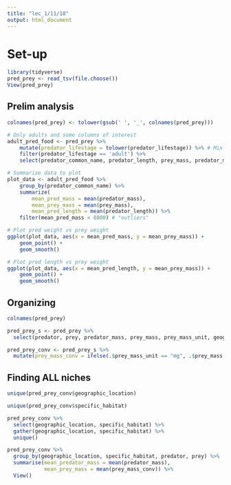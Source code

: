```yaml
---
title: "lec_1/11/18"
output: html_document
---
```

# Set-up
```r
library(tidyverse)
pred_prey <- read_tsv(file.choose())
View(pred_prey)
```

## Prelim analysis
```r
colnames(pred_prey) <- tolower(gsub(' ', '_', colnames(pred_prey)))

# Only adults and some columns of interest
adult_pred_food <- pred_prey %>% 
    mutate(predator_lifestage = tolower(predator_lifestage)) %>% # Mix of upper and lower case...
    filter(predator_lifestage == 'adult') %>% 
    select(predator_common_name, predator_length, prey_mass, predator_mass)

# Summarize data to plot
plot_data <- adult_pred_food %>% 
    group_by(predator_common_name) %>% 
    summarize(
        mean_pred_mass = mean(predator_mass),
        mean_prey_mass = mean(prey_mass),
        mean_pred_length = mean(predator_length)) %>% 
    filter(mean_pred_mass < 8000) # "outliers"

# Plot pred weight vs prey weight
ggplot(plot_data, aes(x = mean_pred_mass, y = mean_prey_mass)) +
    geom_point() +
    geom_smooth()

# Plot pred length vs prey weight
ggplot(plot_data, aes(x = mean_pred_length, y = mean_prey_mass)) +
    geom_point() +
    geom_smooth()
```

## Organizing
```r
colnames(pred_prey)
```

```r
pred_prey_s <- pred_prey %>% 
  select(predator, prey, predator_mass, prey_mass, prey_mass_unit, geographic_location, mean_annual_temp, mean_pp, specific_habitat)

pred_prey_conv <- pred_prey_s %>% 
  mutate(prey_mass_conv = ifelse(.$prey_mass_unit == "mg", .$prey_mass * 1000, .$prey_mass))
```

## Finding ALL niches
```r
unique(pred_prey_conv$geographic_location)
```
```r
unique(pred_prey_conv$specific_habitat)
```
```r
pred_prey_conv %>% 
  select(geographic_location, specific_habitat) %>% 
  gather(geographic_location, specific_habitat) %>% 
  unique() 
```
```r
pred_prey_conv %>% 
  group_by(geographic_location, specific_habitat, predator, prey) %>% 
  summarise(mean_predator_mass = mean(predator_mass),
            mean_prey_mass = mean(prey_mass_conv)) %>% 
  View()
```















